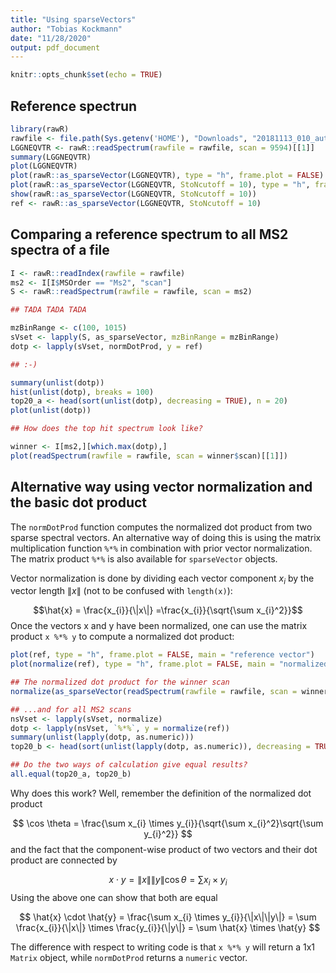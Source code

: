 ```yaml
---
title: "Using sparseVectors"
author: "Tobias Kockmann"
date: "11/28/2020"
output: pdf_document
---
```


```r
knitr::opts_chunk$set(echo = TRUE)
```

## Reference spectrun

```r
library(rawR)
rawfile <- file.path(Sys.getenv('HOME'), "Downloads", "20181113_010_autoQC01.raw")
LGGNEQVTR <- rawR::readSpectrum(rawfile = rawfile, scan = 9594)[[1]]
summary(LGGNEQVTR)
plot(LGGNEQVTR)
plot(rawR::as_sparseVector(LGGNEQVTR), type = "h", frame.plot = FALSE)
plot(rawR::as_sparseVector(LGGNEQVTR, StoNcutoff = 10), type = "h", frame.plot = FALSE)
show(rawR::as_sparseVector(LGGNEQVTR, StoNcutoff = 10))
ref <- rawR::as_sparseVector(LGGNEQVTR, StoNcutoff = 10)
```


## Comparing a reference spectrum to all MS2 spectra of a file

```r
I <- rawR::readIndex(rawfile = rawfile)
ms2 <- I[I$MSOrder == "Ms2", "scan"]
S <- rawR::readSpectrum(rawfile = rawfile, scan = ms2)

## TADA TADA TADA

mzBinRange <- c(100, 1015)
sVset <- lapply(S, as_sparseVector, mzBinRange = mzBinRange)
dotp <- lapply(sVset, normDotProd, y = ref)

## :-)

summary(unlist(dotp))
hist(unlist(dotp), breaks = 100)
top20_a <- head(sort(unlist(dotp), decreasing = TRUE), n = 20)
plot(unlist(dotp))

## How does the top hit spectrum look like?

winner <- I[ms2,][which.max(dotp),]
plot(readSpectrum(rawfile = rawfile, scan = winner$scan)[[1]])
```

## Alternative way using vector normalization and the basic dot product

The `normDotProd` function computes the normalized dot product from two sparse spectral vectors. An alternative way of doing this is using the matrix multiplication function `%*%` in combination with prior vector normalization. The matrix product `%*%` is also available for `sparseVector` objects.

Vector normalization is done by dividing each vector component $x_{i}$ by the vector length $\|x\|$ (not to be confused with `length(x)`):

$$\hat{x} = \frac{x_{i}}{\|x\|}  =\frac{x_{i}}{\sqrt{\sum x_{i}^2}}$$
Once the vectors x and y have been normalized, one can use the matrix product `x %*% y` to compute a normalized dot product:

```r
plot(ref, type = "h", frame.plot = FALSE, main = "reference vector")
plot(normalize(ref), type = "h", frame.plot = FALSE, main = "normalized reference vector")

## The normalized dot product for the winner scan
normalize(as_sparseVector(readSpectrum(rawfile = rawfile, scan = winner$scan)[[1]], mzBinRange = mzBinRange)) %*% normalize(ref)

## ...and for all MS2 scans
nsVset <- lapply(sVset, normalize)
dotp <- lapply(nsVset, `%*%`, y = normalize(ref))
summary(unlist(lapply(dotp, as.numeric)))
top20_b <- head(sort(unlist(lapply(dotp, as.numeric)), decreasing = TRUE), n = 20)

## Do the two ways of calculation give equal results?
all.equal(top20_a, top20_b)
```

Why does this work? Well, remember the definition of the normalized dot product

$$ \cos \theta = \frac{\sum x_{i} \times y_{i}}{\sqrt{\sum x_{i}^2}\sqrt{\sum y_{i}^2}} $$
and the fact that the component-wise product of two vectors and their dot product are connected by

$$ x \cdot y = \|x\|\|y\| \cos \theta = \sum x_{i} \times y_{i}$$
Using the above one can show that both are equal

$$ \hat{x} \cdot \hat{y} = \frac{\sum x_{i} \times y_{i}}{\|x\|\|y\|} = \sum \frac{x_{i}}{\|x\|} \times \frac{y_{i}}{\|y\|}
 = \sum \hat{x} \times \hat{y} $$ 

The difference with respect to writing code is that `x %*% y` will return a 1x1 `Matrix` object, while `normDotProd` returns a `numeric` vector.
